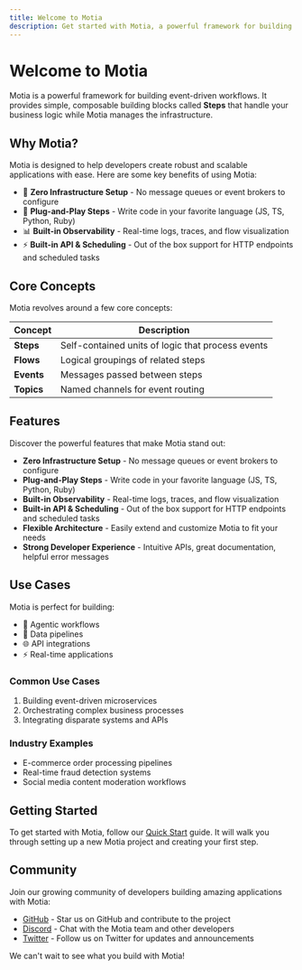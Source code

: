 ```yaml
---
title: Welcome to Motia
description: Get started with Motia, a powerful framework for building event-driven workflows
---
```


# Welcome to Motia

Motia is a powerful framework for building event-driven workflows. It provides simple, composable building blocks called **Steps** that handle your business logic while Motia manages the infrastructure.

## Why Motia?

Motia is designed to help developers create robust and scalable applications with ease. Here are some key benefits of using Motia:

- 🚀 **Zero Infrastructure Setup** - No message queues or event brokers to configure
- 🔌 **Plug-and-Play Steps** - Write code in your favorite language (JS, TS, Python, Ruby)
- 📊 **Built-in Observability** - Real-time logs, traces, and flow visualization
- ⚡ **Built-in API & Scheduling** - Out of the box support for HTTP endpoints and scheduled tasks

## Core Concepts

Motia revolves around a few core concepts:

| Concept    | Description                                       |
| ---------- | ------------------------------------------------- |
| **Steps**  | Self-contained units of logic that process events |
| **Flows**  | Logical groupings of related steps                |
| **Events** | Messages passed between steps                     |  
| **Topics** | Named channels for event routing                  |

## Features

Discover the powerful features that make Motia stand out:

- **Zero Infrastructure Setup** - No message queues or event brokers to configure
- **Plug-and-Play Steps** - Write code in your favorite language (JS, TS, Python, Ruby)
- **Built-in Observability** - Real-time logs, traces, and flow visualization
- **Built-in API & Scheduling** - Out of the box support for HTTP endpoints and scheduled tasks
- **Flexible Architecture** - Easily extend and customize Motia to fit your needs
- **Strong Developer Experience** - Intuitive APIs, great documentation, helpful error messages

## Use Cases

Motia is perfect for building:

- 🤖 Agentic workflows 
- 🔄 Data pipelines
- 🌐 API integrations  
- ⚡ Real-time applications

### Common Use Cases

1. Building event-driven microservices
2. Orchestrating complex business processes 
3. Integrating disparate systems and APIs

### Industry Examples

- E-commerce order processing pipelines
- Real-time fraud detection systems
- Social media content moderation workflows

## Getting Started

To get started with Motia, follow our [Quick Start](/docs/getting-started/quick-start) guide. It will walk you through setting up a new Motia project and creating your first step.

## Community

Join our growing community of developers building amazing applications with Motia:

- [GitHub](https://github.com/MotiaDev/motia) - Star us on GitHub and contribute to the project
- [Discord](https://discord.gg/motia) - Chat with the Motia team and other developers
- [Twitter](https://twitter.com/motiadev) - Follow us on Twitter for updates and announcements

We can't wait to see what you build with Motia! 